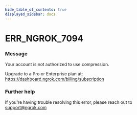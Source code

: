 ```yaml
---
hide_table_of_contents: true
displayed_sidebar: docs
---
```



# ERR_NGROK_7094

### Message

Your account is not authorized to use compression.

Upgrade to a Pro or Enterprise plan at: https://dashboard.ngrok.com/billing/subscription

<ErrorDetails error="err_ngrok_7094" />

### Further help

If you're having trouble resolving this error, please reach out to [support@ngrok.com](mailto:support@ngrok.com?subject=Help%20with%20ERR_NGROK_7094)

